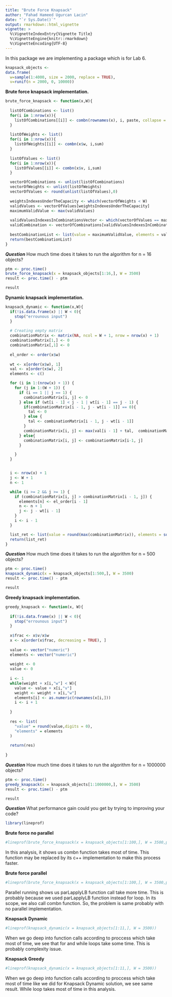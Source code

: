 ```yaml
---
title: "Brute Force Knapsack"
author: "Fahad Hameed Ugurcan Lacin"
date: "`r Sys.Date()`"
output: rmarkdown::html_vignette
vignette: >
  %\VignetteIndexEntry{Vignette Title}
  %\VignetteEngine{knitr::rmarkdown}
  %\VignetteEncoding{UTF-8}
---
```


In this package we are implementing a package which is for Lab 6.


```r
knapsack_objects <-
data.frame(
  w=sample(1:4000, size = 2000, replace = TRUE),
  v=runif(n = 2000, 0, 10000))
```

**Brute force knapsack implementation.**

```r
brute_force_knapsack <- function(x,W){
  
  listOfCombinations <- list()
  for(i in 1:nrow(x)){
    listOfCombinations[[i]] <- combn(rownames(x), i, paste, collapse = " ")
  }
  
  listOfWeights <- list()
  for(i in 1:nrow(x)){
    listOfWeights[[i]] <- combn(x$w, i,sum)
  }
  
  listOfValues <- list()
  for(i in 1:nrow(x)){
    listOfValues[[i]] <- combn(x$v, i,sum)
  }

  vectorOfCombinations <- unlist(listOfCombinations)
  vectorOfWeights <- unlist(listOfWeights)
  vectorOfValues <- round(unlist(listOfValues),0)
  
  weightsIndexesUnderTheCapacity <- which(vectorOfWeights < W)
  validValues <- vectorOfValues[weightsIndexesUnderTheCapacity]
  maximumValidValue <- max(validValues)
  
  validValuesIndexesInCombinationsVector <- which(vectorOfValues == maximumValidValue)
  validCombination <- vectorOfCombinations[validValuesIndexesInCombinationsVector]
  
  bestCombinationList <- list(value = maximumValidValue, elements = validCombination)
  return(bestCombinationList)
}
```

**_Question_** How much time does it takes to run the algorithm for n = 16 objects?

```r
ptm <- proc.time()
brute_force_knapsack(x = knapsack_objects[1:16,], W = 3500)
result <- proc.time() - ptm
```

```r
result
```



**Dynamic knapsack implementation.**

```r
knapsack_dynamic <- function(x,W){
  if(!is.data.frame(x) || W < 0){
    stop("errounous input")
  }
  
  # Creating empty matrix
  combinationMatrix <- matrix(NA, ncol = W + 1, nrow = nrow(x) + 1)
  combinationMatrix[1,] <- 0
  combinationMatrix[,1] <- 0 
  
  el_order <- order(x$w)
  
  wt <- x[order(x$w), 1]
  val <- x[order(x$w), 2]
  elements <- c()

  for (i in 1:(nrow(x) + 1)) {
    for (j in 1:(W + 1)) {
      if (i == 1 || j == 1) {
        combinationMatrix[i, j] <- 0
      } else if (wt[i - 1] < j - 1 | wt[i - 1] == j - 1) {
        if(combinationMatrix[i - 1, j - wt[i - 1]] == 0){
          tal <- 0
        } else {
          tal <- combinationMatrix[i - 1, j - wt[i - 1]]
        }
        combinationMatrix[i, j] <- max(val[i - 1] + tal,  combinationMatrix[i - 1, j])
      } else{
        combinationMatrix[i, j] <- combinationMatrix[i-1, j]
      }

    }
  }


  i <- nrow(x) + 1
  j <- W + 1
  n <- 1

  while (i >= 2 && j >= 1) {
    if (combinationMatrix[i, j] > combinationMatrix[i - 1, j]) {
      elements[n] <- el_order[i - 1]
      n <- n + 1
      j <- j - wt[i - 1]
    }
    i <- i - 1
  }

  list_ret <- list(value = round(max(combinationMatrix)), elements = sort(elements))
  return(list_ret)
}
```

**_Question_** How much time does it takes to run the algorithm for n = 500 objects?

```r
ptm <- proc.time()
knapsack_dynamic(x = knapsack_objects[1:500,], W = 3500)
result <- proc.time() - ptm
```

```r
result
```



**Greedy knapsack implementation.**

```r
greedy_knapsack <- function(x, W){
  
  if(!is.data.frame(x) || W < 0){
    stop("errounous input")
  }
  
  x$frac <- x$v/x$w
  x <- x[order(x$frac, decreasing = TRUE), ]
  
  value <- vector("numeric")
  elements <- vector("numeric")
  
  weight <- 0
  value <- 0
  
  i <- 1
  while(weight + x[i,"w"] < W){
    value <- value + x[i,"v"] 
    weight <- weight + x[i,"w"]
    elements[i] <- as.numeric(rownames(x[i,]))
    i <- i + 1
    
  }
  
  res <- list(
    "value" = round(value,digits = 0),
    "elements" = elements
  )
  
  return(res)
  
}
```

**_Question_** How much time does it takes to run the algorithm for n = 1000000 objects?

```r
ptm <- proc.time()
greedy_knapsack(x = knapsack_objects[1:1000000,], W = 3500)
result <- proc.time() - ptm
```

```r
result
```

**_Question_** What performance gain could you get by trying to improving your code?

```r
library(lineprof)
```

**Brute force no parallel**

```r
#lineprof(brute_force_knapsack(x = knapsack_objects[1:100,], W = 3500,parallel= FALSE))
```

In this analysis, it shows us combn function takes most of time. This function may be replaced by its c++ implementation to make this process faster.


**Brute force parallel**

```r
#lineprof(brute_force_knapsack(x = knapsack_objects[1:100,], W = 3500,parallel= TRUE))
```

Parallel running shows us parLapplyLB function call take more time. This is probably because we used parLapplyLB function instead for loop. In its scope, we also call combn function. So, the problem is same probably with no parallel implementation.

**Knapsack Dynamic**

```r
#lineprof(knapsack_dynamic(x = knapsack_objects[1:11,], W = 3500))
```

When we go deep into function calls according to proccess which take most of time, we see that for and while loops take some time. This is probably complexity issue.

**Knapsack Greedy**

```r
#lineprof(knapsack_dynamic(x = knapsack_objects[1:11,], W = 3500))
```

When we go deep into function calls according to proccess which take most of time like we did for Knapsack Dynamic solution, we see same result. While loop takes most of time in this analysis.
